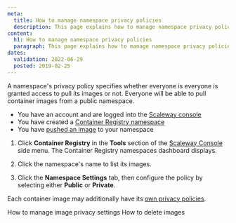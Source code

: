 ```yaml
---
meta:
  title: How to manage namespace privacy policies
  description: This page explains how to manage namespace privacy policies
content:
  h1: How to manage namespace privacy policies
  paragraph: This page explains how to manage namespace privacy policies
dates:
  validation: 2022-06-29
  posted: 2019-02-25
---
```


A namespace's privacy policy specifies whether everyone is everyone is granted access to pull its images or not. Everyone will be able to pull container images from a public namespace.

<Message type="requirement">

- You have an account and are logged into the [Scaleway console](https://console.scaleway.com) 
- You have created a [Container Registry namespace](/compute/container-registry/how-to/create-namespace)
- You have [pushed an image](/compute/container-registry/how-to/push-images) to your namespace 

</Message>

1. Click **Container Registry** in the **Tools** section of the [Scaleway Console](https://console.scaleway.com) side menu. The Container Registry namespaces dashboard displays.

    <Lightbox src="scaleway-registry_namespace_list.webp" />

2. Click the namespace's name to list its images. 

3. Click the **Namespace Settings** tab, then configure the policy by selecting either **Public** or **Private**.
    <Lightbox src="scaleway-registry_namespace_privacy_policies.webp" />

<Message type="note">

Each container image may additionally have its [own privacy policies](/compute/container-registry/how-to/manage-image-privacy-settings).

</Message>


<Navigation title="See Also">
  <PreviousButton to="/compute/container-registry/how-to/manage-image-privacy-settings/">How to manage image privacy settings</PreviousButton>
  <NextButton to="/compute/container-registry/how-to/delete-image/">How to delete images</NextButton>
</Navigation>
